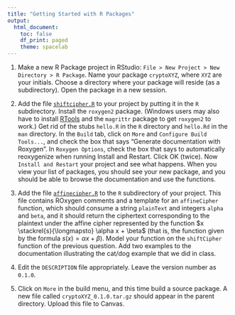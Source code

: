 ```yaml
---
title: "Getting Started with R Packages"
output:
  html_document:
    toc: false
    df_print: paged
    theme: spacelab
---
```


 1. Make a new R Package project in RStudio: `File > New Project > New Directory > R Package`. Name your package `cryptoXYZ`, where `XYZ` are your initials. Choose a directory where your package will reside (as a subdirectory). Open the package in a new session. 

 2. Add the file [`shiftcipher.R`](https://djhunter.github.io/cryptography/R/shiftcipher.R) to your project by putting it in the `R` subdirectory. Install the `roxygen2` package. (Windows users may also have to install [RTools](https://cran.r-project.org/bin/windows/Rtools/) and the `magrittr` package to get `roxygen2` to work.) Get rid of the stubs `hello.R` in the `R` directory and `hello.Rd` in the `man` directory. In the `Build` tab, click on `More` and `Configure Build Tools...`, and check the box that says "Generate documentation with Roxygen". In `Roxygen Options`, check the box that says to automatically reoxygenize when running Install and Restart. Click OK (twice). Now `Install and Restart` your project and see what happens. When you view your list of packages, you should see your new package, and you should be able to browse the documentation and use the functions.

 3.  Add the file [`affinecipher.R`](https://djhunter.github.io/cryptography/R/affinecipher.R) to the `R` subdirectory of your project. This file contains ROxygen comments and a template for an `affineCipher` function, which should consume a string `plainText` and integers `alpha` and `beta`, and it should return the ciphertext corresponding to the plaintext under the affine cipher represented by the function $x \stackrel{s}{\longmapsto} \alpha x + \beta$ (that is, the function given by the formula $s(x)=\alpha x + \beta$).  Model your function on the `shiftCipher` function of the previous question. Add two examples to the documentation illustrating the cat/dog example that we did in class.
 
 4. Edit the `DESCRIPTION` file appropriately. Leave the version number as `0.1.0`.
 
 5. Click on `More` in the build menu, and this time build a source package. A new file called `cryptoXYZ_0.1.0.tar.gz` should appear in the parent directory. Upload this file to Canvas.
